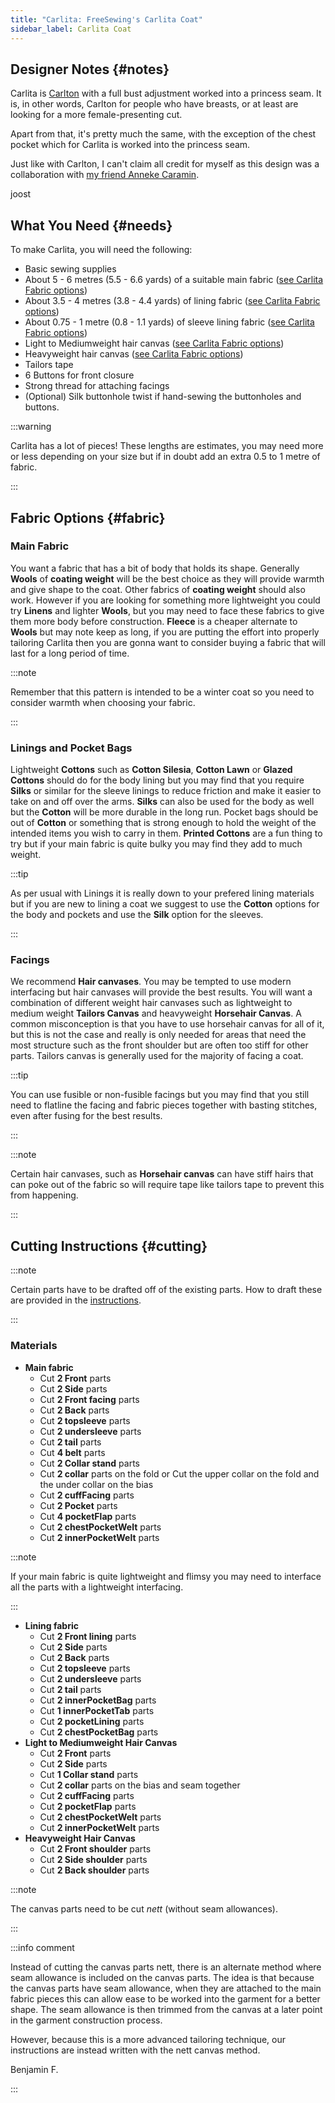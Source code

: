 ```yaml
---
title: "Carlita: FreeSewing's Carlita Coat"
sidebar_label: Carlita Coat
---
```


<DesignInfo design="carlita" />

## Designer Notes {#notes}

Carlita is [Carlton](https://freesewing.org/designs/carlton) with a full bust adjustment worked into a princess seam.
It is, in other words, Carlton for people who have breasts, or at least are looking for a more female-presenting cut.

Apart from that, it's pretty much the same, with the exception of the chest
pocket which for Carlita is worked into the princess seam.

Just like with Carlton, I can't claim all credit for myself as this design was
a collaboration with [my friend Anneke
Caramin](https://www.instagram.com/annekecaramin/).

joost

## What You Need {#needs}

To make Carlita, you will need the following:

- Basic sewing supplies
- About 5 - 6 metres (5.5 - 6.6 yards) of a suitable main fabric ([see Carlita Fabric options](#fabric))
- About 3.5 - 4 metres (3.8 - 4.4 yards) of lining fabric ([see Carlita Fabric options](#fabric))
- About 0.75 - 1 metre (0.8 - 1.1 yards) of sleeve lining fabric ([see Carlita Fabric options](#fabric))
- Light to Mediumweight hair canvas ([see Carlita Fabric options](#fabric))
- Heavyweight hair canvas ([see Carlita Fabric options](#fabric))
- Tailors tape
- 6 Buttons for front closure
- Strong thread for attaching facings
- (Optional) Silk buttonhole twist if hand-sewing the buttonholes and buttons.

:::warning

Carlita has a lot of pieces! These lengths are estimates, you may need more or less depending on your size but if in doubt add an extra 0.5 to 1 metre of fabric.

:::

## Fabric Options {#fabric}

### Main Fabric

You want a fabric that has a bit of body that holds its shape. Generally **Wools** of **coating weight** will be the best choice as they will provide warmth and give shape to the coat. Other fabrics of **coating weight** should also work. However if you are looking for something more lightweight you could try **Linens** and lighter **Wools**, but you may need to face these fabrics to give them more body before construction. **Fleece** is a cheaper alternate to **Wools** but may note keep as long, if you are putting the effort into properly tailoring Carlita then you are gonna want to consider buying a fabric that will last for a long period of time.

:::note

Remember that this pattern is intended to be a winter coat so you need to consider warmth when choosing your fabric.

:::

### Linings and Pocket Bags

Lightweight **Cottons** such as **Cotton Silesia**, **Cotton Lawn** or **Glazed Cottons** should do for the body lining but you may find that you require **Silks** or similar for the sleeve linings to reduce friction and make it easier to take on and off over the arms. **Silks** can also be used for the body as well but the **Cotton** will be more durable in the long run. Pocket bags should be out of **Cotton** or something that is strong enough to hold the weight of the intended items you wish to carry in them. **Printed Cottons** are a fun thing to try but if your main fabric is quite bulky you may find they add to much weight.

:::tip

As per usual with Linings it is really down to your prefered lining materials but if you are new to lining a coat we suggest to use the **Cotton** options for the body and pockets and use the **Silk** option for the sleeves.

:::

### Facings

We recommend **Hair canvases**. You may be tempted to use modern interfacing but hair canvases will provide the best results. You will want a combination of different weight hair canvases such as lightweight to medium weight **Tailors Canvas** and heavyweight **Horsehair Canvas**.
A common misconception is that you have to use horsehair canvas for all of it, but this is not the case and really is only needed for areas that need the most structure such as the front shoulder but are often too stiff for other parts. Tailors canvas is generally used for the majority of facing a coat.

:::tip

You can use fusible or non-fusible facings but you may find that you still need to flatline the facing and fabric pieces together with basting stitches, even after fusing for the best results.

:::

:::note

Certain hair canvases, such as **Horsehair canvas** can have stiff hairs that can poke out of the fabric so will require tape like tailors tape to prevent this from happening.

:::

## Cutting Instructions {#cutting}

:::note

Certain parts have to be drafted off of the existing parts. How to draft these are provided in the [instructions](/docs/designs/carlita/instructions).

:::

### Materials

- **Main fabric**
  - Cut **2 Front** parts
  - Cut **2 Side** parts
  - Cut **2 Front facing** parts
  - Cut **2 Back** parts
  - Cut **2 topsleeve** parts
  - Cut **2 undersleeve** parts
  - Cut **2 tail** parts
  - Cut **4 belt** parts
  - Cut **2 Collar stand** parts
  - Cut **2 collar** parts on the fold or Cut the upper collar on the fold and the under collar on the bias
  - Cut **2 cuffFacing** parts
  - Cut **2 Pocket** parts
  - Cut **4 pocketFlap** parts
  - Cut **2 chestPocketWelt** parts
  - Cut **2 innerPocketWelt** parts

:::note

If your main fabric is quite lightweight and flimsy you may need to interface all the parts with a lightweight interfacing.

:::

- **Lining fabric**
  - Cut **2 Front lining** parts
  - Cut **2 Side** parts
  - Cut **2 Back** parts
  - Cut **2 topsleeve** parts
  - Cut **2 undersleeve** parts
  - Cut **2 tail** parts
  - Cut **2 innerPocketBag** parts
  - Cut **1 innerPocketTab** parts
  - Cut **2 pocketLining** parts
  - Cut **2 chestPocketBag** parts
- **Light to Mediumweight Hair Canvas**
  - Cut **2 Front** parts
  - Cut **2 Side** parts
  - Cut **1 Collar stand** parts
  - Cut **2 collar** parts on the bias and seam together
  - Cut **2 cuffFacing** parts
  - Cut **2 pocketFlap** parts
  - Cut **2 chestPocketWelt** parts
  - Cut **2 innerPocketWelt** parts
- **Heavyweight Hair Canvas**
  - Cut **2 Front shoulder** parts
  - Cut **2 Side shoulder** parts
  - Cut **2 Back shoulder** parts

:::note

The canvas parts need to be cut _nett_ (without seam allowances).

:::

:::info comment

Instead of cutting the canvas parts nett, there is an alternate
method where seam allowance is included on the canvas parts.
The idea is that because the canvas parts have seam allowance,
when they are attached to the main fabric pieces this can allow
ease to be worked into the garment for a better shape.
The seam allowance is then trimmed from the canvas at a later point
in the garment construction process.

However, because this is a more advanced tailoring technique,
our instructions are instead written with the nett canvas method.

Benjamin F.

:::
